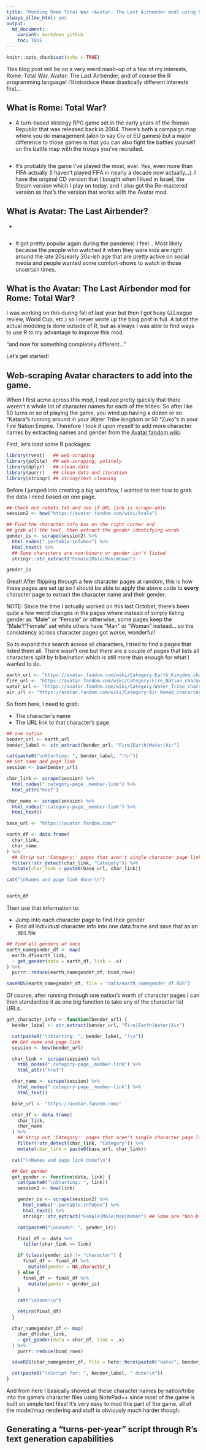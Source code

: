 ```yaml
---
title: "Modding Rome Total War (Avatar, The Last Airbender mod) using R"
always_allow_html: yes
output: 
  md_document:
    variant: markdown_github
    toc: TRUE
---
```


```r
knitr::opts_chunk$set(echo = TRUE)
```

This blog post will be on a very weird mash-up of a few of my interests, Rome: Total War, Avatar: The Last Airbender, and of course the R programming language! I'll introduce these drastically different interests first...

## __What is Rome: Total War?__ 

- A turn-based strategy RPG game set in the early years of the Roman Republic that was released back in 2004. There's both a campaign map where you do management (akin to say Civ or EU games) but a major difference to those games is that you can also fight the battles yourself on the battle map with the troops you've recruited. 

![]()

- It's probably the game I've played the most, ever. Yes, even more than FIFA actually (I haven't played FIFA in nearly a decade now actually...). I have the original CD version that I bought when I lived in Israel, the Steam version which I play on today, and I also got the Re-mastered version as that's the version that works with the Avatar mod.

## __What is Avatar: The Last Airbender?__

- 

![]()

- It got pretty popular again during the pandemic I feel... Most likely because the people who watched it when they were kids are right around the late 20s/early 30s-ish age that are pretty active on social media and people wanted some comfort-shows to watch in those uncertain times.

## __What is the Avatar: The Last Airbender mod for Rome: Total War?__

I was working on this during fall of last year but then I got busy (J.League review, World Cup, etc.) so I never wrote up the blog post in full. A lot of the actual modding is done outside of R, but as always I was able to find ways to use R to my advantage to improve this mod.

"and now for something completely different..."

Let's get started!

## Web-scraping Avatar characters to add into the game.

When I first acme across this mod, I realized pretty quickly that there weren't a whole lot of character names for each of the tribes. So after like 50 turns or so of playing the game, you wind up having a dozen or so "Katara"s running around in your Water Tribe kingdom or 50 "Zuko"s in your Fire Nation Empire. Therefore I took it upon myself to add more character names by extracting names and gender from the [Avatar fandom wiki](https://avatar.fandom.com/wiki/Avatar_Wiki).

First, let's load some R packages: 

```r
library(rvest)   ## web-scraping
library(polite)  ## web-scraping, politely
library(dplyr)   ## clean data
library(purrr)   ## clean data and iteration
library(stringr) ## string/text cleaning
```

Before I jumped into creating a big workflow, I wanted to test how to grab the data I need based on one page.

```r
## Check out robots.txt and see if URL link is scrape-able
session2 <- bow("https://avatar.fandom.com/wiki/Azula")

## Find the character info box on the right corner and 
## grab all the text, then extract the gender identifying words
gender_is <- scrape(session2) %>%
  html_nodes(".portable-infobox") %>%
  html_text() %>%
  ## Some characters are non-binary or gender isn't listed
  stringr::str_extract("Female|Male|Man|Woman") 

gender_is
```

Great! After flipping through a few character pages at random, this is how these pages are set up so I should be able to apply the above code to **every** character page to extract the character name and their gender. 

NOTE: Since the time I actually worked on this last October, there's been quite a few weird changes in the pages where instead of simply listing gender as "Male" or "Female" or otherwise, some pages keep the "Male"/"Female" set while others have "Man" or "Woman" instead... so the consistency across character pages got worse, wonderful!

So to expand this search across all characters, I tried to find a pages that listed them all. There wasn't one but there are a couple of pages that lists all characters split by tribe/nation which is still more than enough for what I wanted to do.

```r
earth_url <- "https://avatar.fandom.com/wiki/Category:Earth_Kingdom_characters"
fire_url <- "https://avatar.fandom.com/wiki/Category:Fire_Nation_characters"
water_url <- "https://avatar.fandom.com/wiki/Category:Water_Tribe_characters"
air_url <- "https://avatar.fandom.com/wiki/Category:Air_Nomad_characters"
```

So from here, I need to grab:

- The character's name
- The URL link to that character's page

```r
## one nation
bender_url <- earth_url
bender_label <- str_extract(bender_url, "Fire|Earth|Water|Air")

cat(paste0("\nStarting: ", bender_label, "!\n"))
## Get name and page link
session <- bow(bender_url)

char_link <- scrape(session) %>%
  html_nodes(".category-page__member-link") %>%
  html_attr("href")

char_name <- scrape(session) %>%
  html_nodes(".category-page__member-link") %>%
  html_text()

base_url <- "https://avatar.fandom.com/"

earth_df <- data.frame(
  char_link,
  char_name
) %>%
  ## Strip out 'Category:' pages that aren't single character page links
  filter(!str_detect(char_link, "Category")) %>%
  mutate(char_link = paste0(base_url, char_link))

cat("\nNames and page link done!\n")
```

```r

```

```r
earth_df
```

Then use that information to:

- Jump into each character page to find their gender
- Bind all individual character info into one data.frame and save that as an `.RDS` file

```r
## find all genders at once
earth_namegender_df <- map(
  earth_df$earth_link,
  ~ get_gender(data = earth_df, link = .x)
) %>%
  purrr::reduce(earth_namegender_df, bind_rows)

saveRDS(earth_namegender_df, file = "data/earth_namegender_df.RDS")
```

Of course, after running through one nation's worth of character pages I can then standardize it as one big function to take any of the character list URLs.

```r
get_character_info <- function(bender_url) {
  bender_label <- str_extract(bender_url, "Fire|Earth|Water|Air")

  cat(paste0("\nStarting: ", bender_label, "!\n"))
  ## Get name and page link
  session <- bow(bender_url)

  char_link <- scrape(session) %>%
    html_nodes(".category-page__member-link") %>%
    html_attr("href")

  char_name <- scrape(session) %>%
    html_nodes(".category-page__member-link") %>%
    html_text()

  base_url <- "https://avatar.fandom.com/"

  char_df <- data.frame(
    char_link,
    char_name
  ) %>%
    ## Strip out 'Category:' pages that aren't single character page links
    filter(!str_detect(char_link, "Category")) %>%
    mutate(char_link = paste0(base_url, char_link))

  cat("\nNames and page link done!\n")

  ## Get gender
  get_gender <- function(data, link) {
    cat(paste0("\nStarting: ", link))
    session2 <- bow(link)

    gender_is <- scrape(session2) %>%
      html_nodes(".portable-infobox") %>%
      html_text() %>%
      stringr::str_extract("Female|Male|Man|Woman") ## Some are "Non-binary" or gender isn't listed

    cat(paste0("\nGender: ", gender_is))

    final_df <- data %>%
      filter(char_link == link)

    if (class(gender_is) != "character") {
      final_df <- final_df %>%
        mutate(gender = NA_character_)
    } else {
      final_df <- final_df %>%
        mutate(gender = gender_is)
    }

    cat("\nDone!\n")

    return(final_df)
  }

  char_namegender_df <- map(
    char_df$char_link,
    ~ get_gender(data = char_df, link = .x)
  ) %>%
    purrr::reduce(bind_rows)

  saveRDS(char_namegender_df, file = here::here(paste0("data/", bender_label, "_namegender_df.RDS")))

  cat(paste0("\nScript for: ", bender_label, " done!\n"))
}
```

And from here I basically shoved all these character names by nation/tribe into the game's character files using NotePad++ since most of the game is built on simple text files! It's very easy to mod this part of the game, all of the model/map rendering and stuff is obviously much harder though.

## Generating a "turns-per-year" script through R's text generation capabilities




























